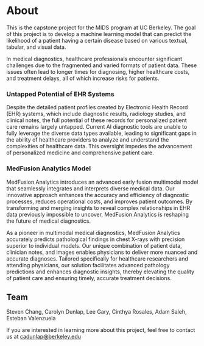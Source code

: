 # About

This is the capstone project for the MIDS program at UC Berkeley. The goal of this project is to develop a machine learning model
that can predict the likelihood of a patient having a certain disease based on various textual, tabular, and visual data.

In medical diagnostics, healthcare professionals encounter significant challenges due to the fragmented and varied formats of patient data. These issues often lead to longer times for diagnosing, higher healthcare costs, and treatment delays, all of which increase risks for patients.

### Untapped Potential of EHR Systems
Despite the detailed patient profiles created by Electronic Health Record (EHR) systems, which include diagnostic results, radiology studies, and clinical notes, the full potential of these records for personalized patient care remains largely untapped. Current AI diagnostic tools are unable to fully leverage the diverse data types available, leading to significant gaps in the ability of healthcare providers to analyze and understand the complexities of healthcare data. This oversight impedes the advancement of personalized medicine and comprehensive patient care.

### MedFusion Analytics Model

MedFusion Analytics introduces an advanced early fusion multimodal model that seamlessly integrates and interprets diverse medical data. Our innovative approach enhances the accuracy and efficiency of diagnostic processes, reduces operational costs, and improves patient outcomes. By transforming and merging insights to reveal complex relationships in EHR data previously impossible to uncover, MedFusion Analytics is reshaping the future of medical diagnostics.

As a pioneer in multimodal medical diagnostics, MedFusion Analytics accurately predicts pathological findings in chest X-rays with precision superior to individual models. Our unique combination of patient data, clinician notes, and images enables physicians to deliver more nuanced and accurate diagnoses. Tailored specifically for healthcare researchers and attending physicians, our solution facilitates advanced pathology predictions and enhances diagnostic insights, thereby elevating the quality of patient care and ensuring timely, accurate treatment decisions.


## Team

Steven Chang, Carolyn Dunlap, Lee Gary, Cinthya Rosales, Adam Saleh, Esteban Valenzuela

If you are interested in learning more about this project, feel free to contact us at cadunlap@berkeley.edu
